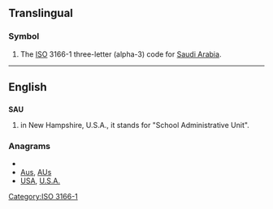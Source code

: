==Translingual==
===Symbol===
{{infl|mul|symbol}}
# The [[ISO]] 3166-1 three-letter (alpha-3) code for [[Saudi Arabia]].

[[Category:ISO 3166-1]]
----
==English==

==={{initialism}}===
'''SAU'''

# in New Hampshire, U.S.A., it stands for "School Administrative Unit".

===Anagrams===
* {{alphagram|[[ASU#English|ASU]]}} 
* [[Aus#English|Aus]], [[AUs#English|AUs]]
* [[USA#English|USA]], [[U.S.A.#English|U.S.A.]]